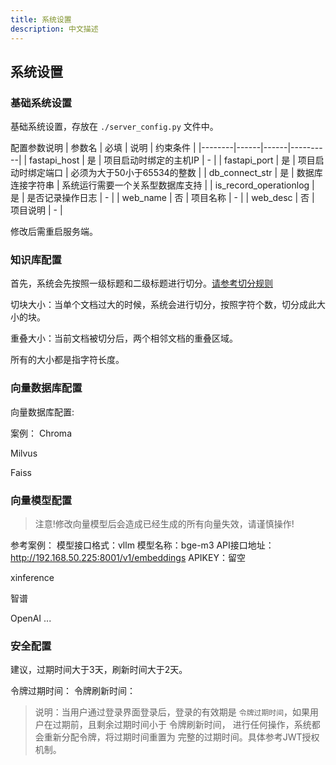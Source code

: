 ```yaml
---
title: 系统设置
description: 中文描述
---
```



## 系统设置

### 基础系统设置
基础系统设置，存放在 `./server_config.py` 文件中。

配置参数说明
| 参数名 | 必填 | 说明 | 约束条件 |
|--------|------|------|----------|
| fastapi_host | 是 | 项目启动时绑定的主机IP | - |
| fastapi_port | 是 | 项目启动时绑定端口 | 必须为大于50小于65534的整数 |
| db_connect_str | 是 | 数据库连接字符串 | 系统运行需要一个关系型数据库支持 |
| is_record_operationlog | 是 | 是否记录操作日志 | - |
| web_name | 否 | 项目名称 | - |
| web_desc | 否 | 项目说明 | - |

修改后需重启服务端。

### 知识库配置
首先，系统会先按照一级标题和二级标题进行切分。[请参考切分规则](/docs/y-agent/knowledge_base/text_doc#2-手工录入)

切块大小：当单个文档过大的时候，系统会进行切分，按照字符个数，切分成此大小的块。

重叠大小：当前文档被切分后，两个相邻文档的重叠区域。

所有的大小都是指字符长度。

### 向量数据库配置
向量数据库配置:

案例：
Chroma

Milvus

Faiss

### 向量模型配置 
> 注意!修改向量模型后会造成已经生成的所有向量失效，请谨慎操作!

参考案例：
<Cards>
<Card title="设置vllm向量">
模型接口格式：vllm
模型名称：bge-m3
API接口地址：http://192.168.50.225:8001/v1/embeddings
APIKEY：留空
</Card>
</Cards>

xinference

智谱

OpenAI
...

### 安全配置
建议，过期时间大于3天，刷新时间大于2天。

令牌过期时间：
令牌刷新时间：
> 说明：当用户通过登录界面登录后，登录的有效期是 `令牌过期时间`，如果用户在过期前，且剩余过期时间小于 令牌刷新时间，
进行任何操作，系统都会重新分配令牌，将过期时间重置为 完整的过期时间。具体参考JWT授权机制。

